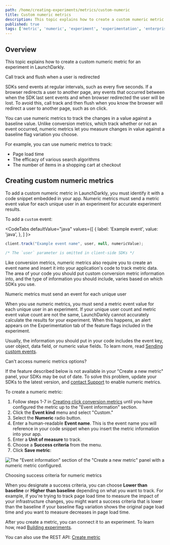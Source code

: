 ```yaml
---
path: /home/creating-experiments/metrics/custom-numeric
title: Custom numeric metrics
description: This topic explains how to create a custom numeric metric for an experiment in LaunchDarkly.
published: true
tags: ['metric', 'numeric', 'experiment', 'experimentation', 'enterprise']
---
```


## Overview

This topic explains how to create a custom numeric metric for an experiment in LaunchDarkly.

<Callout intent="warning">
<CalloutTitle>Call track and flush when a user is redirected</CalloutTitle>
<CalloutDescription>

SDKs send events at regular intervals, such as every five seconds. If a browser redirects a user to another page, any events that occurred between when the SDK last sent events and when browser redirected the user will be lost. To avoid this, call track and then flush when you know the browser will redirect a user to another page, such as on click.

</CalloutDescription>
</Callout>

You can use numeric metrics to track the changes in a value against a baseline value. Unlike conversion metrics, which track whether or not an event occurred, numeric metrics let you measure changes in value against a baseline flag variation you choose.

For example, you can use numeric metrics to track:

- Page load time
- The efficacy of various search algorithms
- The number of items in a shopping cart at checkout

## Creating custom numeric metrics

To add a custom numeric metric in LaunchDarkly, you must identify it with a code snippet embedded in your app. Numeric metrics must send a metric event value for each unique user in an experiment for accurate experiment results.

To add a `custom` event:

<CodeTabs
  defaultValue="java"
  values={[
    { label: 'Example event', value: 'java', },
  ]
}>

<CodeTabItem value="java">

```java
client.track("Example event name", user, null, numericValue);

/* The `user` parameter is omitted in client-side SDKs */
```

</CodeTabItem>
</CodeTabs>

Like conversion metrics, numeric metrics also require you to create an event name and insert it into your application's code to track metric data. The area of your code you should put custom conversion metric information into, and the type of information you should include, varies based on which SDKs you use.

<Callout intent="alert">
<CalloutTitle>Numeric metrics must send an event for each unique user</CalloutTitle>
<CalloutDescription>

When you use numeric metrics, you must send a metric event value for each unique user in an experiment. If your unique user count and metric event value count are not the same, LaunchDarkly cannot accurately calculate the results for your experiment. When this happens, an alert appears on the Experimentation tab of the feature flags included in the experiment.

</CalloutDescription>
</Callout>

Usually, the information you should put in your code includes the event key, user object, data field, or numeric value fields. To learn more, read [Sending custom events](/sdk/features/events).

<Callout intent="info">
<CalloutTitle>Can't access numeric metrics options?</CalloutTitle>
<CalloutDescription>

If the feature described below is not available in your "Create a new metric" panel, your SDKs may be out of date. To solve this problem, update your SDKs to the latest version, and [contact Support](https://support.launchdarkly.com/hc/en-us/requests/new) to enable numeric metrics.

</CalloutDescription>
</Callout>

To create a numeric metric:

1. Follow steps 1-7 in [Creating click conversion metrics](/home/creating-experiments/metrics/click#creating-click-conversion-metrics) until you have configured the metric up to the "Event information" section.
2. Click the **Event kind** menu and select "Custom."
3. Select the **Numeric** radio button.
4. Enter a human-readable **Event name**. This is the event name you will reference in your code snippet when you insert the metric information into your app.
5. Enter a **Unit of measure** to track.
6. Choose a **Success criteria** from the menu.
7. Click **Save metric**:

![The "Event information" section of the "Create a new metric" panel with a numeric metric configured.](metrics-event-information-numeric.png)


<Callout intent="info">
<CalloutTitle>Choosing success criteria for numeric metrics</CalloutTitle>
<CalloutDescription>

When you designate a success criteria, you can choose **Lower than baseline** or **Higher than baseline** depending on what you want to track. For example, if you're trying to track page load time to measure the impact of your infrastructure changes, you might want a success criteria that is lower than the baseline if your baseline flag variation shows the original page load time and you want to measure decreases in page load time.

</CalloutDescription>
</Callout>

After you create a metric, you can connect it to an experiment. To learn how, read [Building experiments](/home/creating-experiments#building-experiments).

<LearnMore>

You can also use the REST API: [Create metric](https://apidocs.launchdarkly.com/tag/Metrics#operation/postMetric)

</LearnMore>
